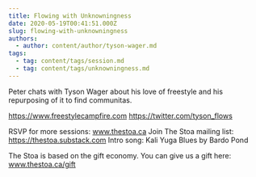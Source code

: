 ```yaml
---
title: Flowing with Unknowningness
date: 2020-05-19T00:41:51.000Z
slug: flowing-with-unknowningness
authors:
  - author: content/author/tyson-wager.md
tags:
  - tag: content/tags/session.md
  - tag: content/tags/unknowningness.md
---
```


Peter chats with Tyson Wager about his love of freestyle and his repurposing of it to find communitas.

https://www.freestylecampfire.com
https://twitter.com/tyson_flows

RSVP for more sessions: www.thestoa.ca
Join The Stoa mailing list: https://thestoa.substack.com
Intro song: Kali Yuga Blues by Bardo Pond

The Stoa is based on the gift economy. You can give us a gift here: www.thestoa.ca/gift
